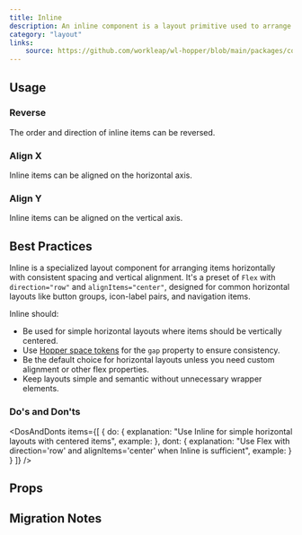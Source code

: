 ```yaml
---
title: Inline
description: An inline component is a layout primitive used to arrange elements horizontally.
category: "layout"
links:
    source: https://github.com/workleap/wl-hopper/blob/main/packages/components/src/layout/src/Inline.tsx
---
```


<Example src="layout/docs/inline/preview" isOpen />

## Usage

### Reverse
The order and direction of inline items can be reversed.

<Example src="layout/docs/inline/reverse" />

### Align X
Inline items can be aligned on the horizontal axis.

<Example src="layout/docs/inline/alignX" />

### Align Y
Inline items can be aligned on the vertical axis.

<Example src="layout/docs/inline/alignY" />

## Best Practices

Inline is a specialized layout component for arranging items horizontally with consistent spacing and vertical alignment. It's a preset of `Flex` with `direction="row"` and `alignItems="center"`, designed for common horizontal layouts like button groups, icon-label pairs, and navigation items.

Inline should:

- Be used for simple horizontal layouts where items should be vertically centered.
- Use [Hopper space tokens](/tokens/semantic/space) for the `gap` property to ensure consistency.
- Be the default choice for horizontal layouts unless you need custom alignment or other flex properties.
- Keep layouts simple and semantic without unnecessary wrapper elements.

### Do's and Don'ts

<DosAndDonts
    items={[
        {
            do: {
                explanation: "Use Inline for simple horizontal layouts with centered items",
                example: <CodeOnlyExample src="layout/docs/inline/dos-and-donts/simple-do" />
            },
            dont: {
                explanation: "Use Flex with direction='row' and alignItems='center' when Inline is sufficient",
                example: <CodeOnlyExample src="layout/docs/inline/dos-and-donts/simple-dont" />
            }
        }
    ]}
/>

## Props

<PropTable component="Inline" />

## Migration Notes

<MigrateGuide src="layout/docs/inline/migration-notes" />
